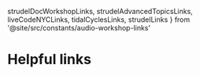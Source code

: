 strudelDocWorkshopLinks,
strudelAdvancedTopicsLinks,
liveCodeNYCLinks,
tidalCyclesLinks,
strudelLinks
} from '@site/src/constants/audio-workshop-links'

# Helpful links

<Table data={strudelGettingStartedLinks} />
<Table data={strudelMoreToExploreLinks} />
<Table data={strudelDocWorkshopLinks} />
<Table data={strudelAdvancedTopicsLinks} />
<Table data={liveCodeNYCLinks} />
<Table data={tidalCyclesLinks} />
<Table data={strudelLinks} />
